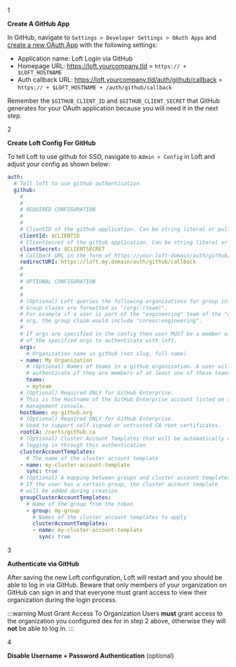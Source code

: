
<Step>1</Step>

**Create A GitHub App**

In GitHub, navigate to `Settings > Developer Settings > OAuth Apps` and [create a new OAuth App](https://github.com/settings/applications/new) with the following settings:
- Application name: Loft Login via GitHub
- Homepage URL: https://loft.yourcompany.tld = `https:// + $LOFT_HOSTNAME`
- Auth callback URL: https://loft.yourcompany.tld/auth/github/callback = `https:// + $LOFT_HOSTNAME + /auth/github/callback`

Remember the `$GITHUB_CLIENT_ID` and `$GITHUB_CLIENT_SECRET` that GitHub generates for your OAuth application because you will need it in the next step.


<Step>2</Step>

**Create Loft Config For GitHub**

To tell Loft to use github for SSO, navigate to `Admin > Config` in Loft and adjust your config as shown below:
```yaml
auth:
  # Tell loft to use github authentication
  github:
    # 
    # 
    # REQUIRED CONFIGURATION
    #
    #
    # ClientID of the github application. Can be string literal or pulled from the environment.
    clientId: $CLIENTID
    # ClientSecret of the github application. Can be string literal or pulled from the environment.
    clientSecret: $CLIENTSECRET
    # Callback URL in the form of https://your-loft-domain/auth/github/callback
    redirectURI: https://loft.my.domain/auth/github/callback
    # 
    # 
    # OPTIONAL CONFIGURATION
    #
    #
    # (Optional) Loft queries the following organizations for group information. 
	# Group claims are formatted as "(org):(team)".
	# For example if a user is part of the "engineering" team of the "coreos"
	# org, the group claim would include "coreos:engineering".
	#
	# If orgs are specified in the config then user MUST be a member of at least one
	# of the specified orgs to authenticate with loft.
	orgs:
	  # Organization name in github (not slug, full name)
	- name: My Organization
	  # (Optional) Names of teams in a github organization. A user will be able to
	  # authenticate if they are members of at least one of these teams.
	  teams:
	  - myteam
    # (Optional) Required ONLY for GitHub Enterprise.
    # This is the Hostname of the GitHub Enterprise account listed on the
	# management console.
    hostName: my-github.org
    # (Optional) Required ONLY for GitHub Enterprise.
    # Used to support self-signed or untrusted CA root certificates.
    rootCA: /certs/github.ca
    # (Optional) Cluster Account Templates that will be automatically added for new users 
	# logging in through this authentication
	clusterAccountTemplates: 
	  # The name of the cluster account template
	- name: my-cluster-account-template
      sync: true
	# (Optional) A mapping between groups and cluster account templates. 
	# If the user has a certain group, the cluster account template 
	# will be added during creation
	groupClusterAccountTemplates:
	  # Name of the group from the token
	  - group: my-group
	    # Names of the cluster account templates to apply
	    clusterAccountTemplates: 
	    - name: my-cluster-account-template
          sync: true
```

<Step>3</Step>

**Authenticate via GitHub**

After saving the new Loft configuration, Loft will restart and you should be able to log in via GitHub. Beware that only members of your organization on GitHub can sign in and that everyone must grant access to view their organization during the login process.

:::warning Must Grant Access To Organization
Users **must** grant access to the organization you configured dex for in step 2 above, otherwise they will **not** be able to log in.
:::


<Step>4</Step>

**Disable Username + Password Authentication** (optional)

<DisablePasswordAuthFragment/>

